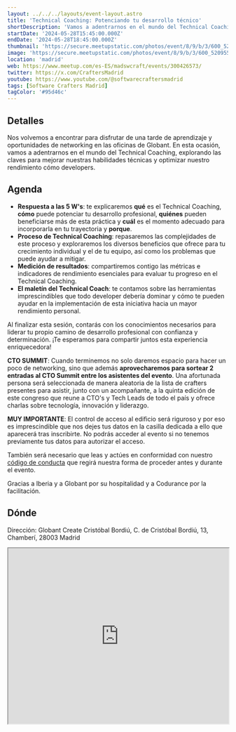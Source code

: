 ```yaml
---
layout: ../../../layouts/event-layout.astro
title: 'Technical Coaching: Potenciando tu desarrollo técnico'
shortDescription: 'Vamos a adentrarnos en el mundo del Technical Coaching, explorando las claves para mejorar nuestras habilidades técnicas y optimizar nuestro rendimiento cómo developers.'
startDate: '2024-05-28T15:45:00.000Z'
endDate: '2024-05-28T18:45:00.000Z'
thumbnail: 'https://secure.meetupstatic.com/photos/event/8/9/b/3/600_520955251.webp?w=384'
image: 'https://secure.meetupstatic.com/photos/event/8/9/b/3/600_520955251.webp?w=384'
location: 'madrid'
web: https://www.meetup.com/es-ES/madswcraft/events/300426573/
twitter: https://x.com/CraftersMadrid
youtube: https://www.youtube.com/@softwarecraftersmadrid
tags: [Software Crafters Madrid]
tagColor: '#95d46c'
---
```


## Detalles

Nos volvemos a encontrar para disfrutar de una tarde de aprendizaje y oportunidades de networking en las oficinas de Globant. En esta ocasión, vamos a adentrarnos en el mundo del Technical Coaching, explorando las claves para mejorar nuestras habilidades técnicas y optimizar nuestro rendimiento cómo developers.

## Agenda

- **Respuesta a las 5 W's**: te explicaremos **qué** es el Technical Coaching, **cómo** puede potenciar tu desarrollo profesional, **quiénes** pueden beneficiarse más de esta práctica y **cuál** es el momento adecuado para incorporarla en tu trayectoria y **porque**.
- **Proceso de Technical Coaching**: repasaremos las complejidades de este proceso y exploraremos los diversos beneficios que ofrece para tu crecimiento individual y el de tu equipo, así como los problemas que puede ayudar a mitigar.
- **Medición de resultados**: compartiremos contigo las métricas e indicadores de rendimiento esenciales para evaluar tu progreso en el Technical Coaching.
- **El maletín del Technical Coach**: te contamos sobre las herramientas imprescindibles que todo developer debería dominar y cómo te pueden ayudar en la implementación de esta iniciativa hacia un mayor rendimiento personal.

Al finalizar esta sesión, contarás con los conocimientos necesarios para liderar tu propio camino de desarrollo profesional con confianza y determinación. ¡Te esperamos para compartir juntos esta experiencia enriquecedora!

**CTO SUMMIT**: Cuando terminemos no solo daremos espacio para hacer un poco de networking, sino que además **aprovecharemos para sortear 2 entradas al CTO Summit entre los asistentes del evento**. Una afortunada persona será seleccionada de manera aleatoria de la lista de crafters presentes para asistir, junto con un acompañante, a la quinta edición de este congreso que reune a CTO's y Tech Leads de todo el país y ofrece charlas sobre tecnología, innovación y liderazgo.

**MUY IMPORTANTE**: El control de acceso al edificio será riguroso y por eso es imprescindible que nos dejes tus datos en la casilla dedicada a ello que aparecerá tras inscribirte. No podrás acceder al evento si no tenemos previamente tus datos para autorizar el acceso.

También será necesario que leas y actúes en conformidad con nuestro [código de conducta](https://drive.google.com/file/d/19pzoACvpfmvdtUN5A3U7-JgKDhp07WFm/view) que regirá nuestra forma de proceder antes y durante el evento.

Gracias a Iberia y a Globant por su hospitalidad y a Codurance por la facilitación.

## Dónde

Dirección: Globant Create Cristóbal Bordiú, C. de Cristóbal Bordiú, 13, Chamberí, 28003 Madrid

<iframe
  style="width: 100%; height: 400px;"
  height="400"
  allowfullscreen=""
  loading="lazy"
  referrerpolicy="no-referrer-when-downgrade"
  src="https://www.google.com/maps/embed?pb=!1m18!1m12!1m3!1d3036.4472797608205!2d-3.7011693000000006!3d40.443236299999995!2m3!1f0!2f0!3f0!3m2!1i1024!2i768!4f13.1!3m3!1m2!1s0xd422889d0104de3%3A0x561823fea6365b8b!2sGlobant%20Create%20Crist%C3%B3bal%20Bordi%C3%BA!5e0!3m2!1ses!2ses!4v1715941265366!5m2!1ses!2ses"
  aria-label="Globant Create Cristóbal Bordiú, C. de Cristóbal Bordiú, 13, Chamberí, 28003 Madrid"
></iframe>
